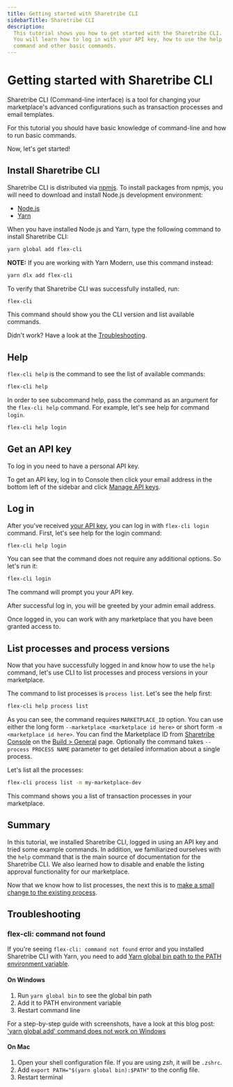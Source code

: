 ```yaml
---
title: Getting started with Sharetribe CLI
sidebarTitle: Sharetribe CLI
description:
  This tutorial shows you how to get started with the Sharetribe CLI.
  You will learn how to log in with your API key, how to use the help
  command and other basic commands.
---
```


# Getting started with Sharetribe CLI


<Asciinema recordingId="267478"></Asciinema>

Sharetribe CLI (Command-line interface) is a tool for changing your
marketplace's advanced configurations such as transaction processes and
email templates.

For this tutorial you should have basic knowledge of command-line and
how to run basic commands.

Now, let's get started!

## Install Sharetribe CLI

Sharetribe CLI is distributed via
[npmjs](https://www.npmjs.com/package/flex-cli). To install packages
from npmjs, you will need to download and install Node.js development
environment:

- [Node.js](https://nodejs.org/)
- [Yarn](https://classic.yarnpkg.com/en/docs/install)

When you have installed Node.js and Yarn, type the following command to
install Sharetribe CLI:

```bash
yarn global add flex-cli
```

**NOTE:** If you are working with Yarn Modern, use this command instead:

```bash
yarn dlx add flex-cli
```

To verify that Sharetribe CLI was successfully installed, run:

```bash
flex-cli
```

This command should show you the CLI version and list available
commands.

Didn't work? Have a look at the [Troubleshooting](#troubleshooting).

## Help

<Asciinema recordingId="267479"></Asciinema>

`flex-cli help` is the command to see the list of available commands:

```bash
flex-cli help
```

In order to see subcommand help, pass the command as an argument for the
`flex-cli help` command. For example, let's see help for command
`login`.

```bash
flex-cli help login
```

## Get an API key

To log in you need to have a personal API key.

To get an API key, log in to Console then click your email address in
the bottom left of the sidebar and click
[Manage API keys](https://console.sharetribe.com/api-keys).

## Log in

<Asciinema recordingId="267480"></Asciinema>

After you've received [your API key](#get-an-api-key), you can log in
with `flex-cli login` command. First, let's see help for the login
command:

```bash
flex-cli help login
```

You can see that the command does not require any additional options. So
let's run it:

```bash
flex-cli login
```

The command will prompt you your API key.

After successful log in, you will be greeted by your admin email
address.

Once logged in, you can work with any marketplace that you have been
granted access to.

## List processes and process versions

<Asciinema recordingId="267481"></Asciinema>

Now that you have successfully logged in and know how to use the `help`
command, let's use CLI to list processes and process versions in your
marketplace.

The command to list processes is `process list`. Let's see the help
first:

```bash
flex-cli help process list
```

As you can see, the command requires `MARKETPLACE_ID` option. You can
use either the long form `--marketplace <marketplace id here>` or short
form `-m <marketplace id here>`. You can find the Marketplace ID from
[Sharetribe Console](https://console.sharetribe.com/) on the
[Build > General](https://console.sharetribe.com/general) page.
Optionally the command takes `--process PROCESS NAME` parameter to get
detailed information about a single process.

Let's list all the processes:

```bash
flex-cli process list -m my-marketplace-dev
```

This command shows you a list of transaction processes in your
marketplace.

## Summary

In this tutorial, we installed Sharetribe CLI, logged in using an API
key and tried some example commands. In addition, we familiarized
ourselves with the `help` command that is the main source of
documentation for the Sharetribe CLI. We also learned how to disable and
enable the listing approval functionality for our marketplace.

Now that we know how to list processes, the next this is to
[make a small change to the existing process](/how-to/transaction-process/edit-transaction-process-with-sharetribe-cli/).

## Troubleshooting

### flex-cli: command not found

If you're seeing `flex-cli: command not found` error and you installed
Sharetribe CLI with Yarn, you need to add
[Yarn global bin path to the PATH environment variable](https://classic.yarnpkg.com/en/docs/cli/global/#adding-the-install-location-to-your-path).

#### On Windows

1. Run `yarn global bin` to see the global bin path
2. Add it to PATH environment variable
3. Restart command line

For a step-by-step guide with screenshots, have a look at this blog
post:
['yarn global add' command does not work on Windows](https://sung.codes/blog/2017/12/30/yarn-global-add-command-not-work-windows/)

#### On Mac

1. Open your shell configuration file. If you are using _zsh_, it will
   be `.zshrc`.
2. Add `export PATH="$(yarn global bin):$PATH"` to the config file.
3. Restart terminal

